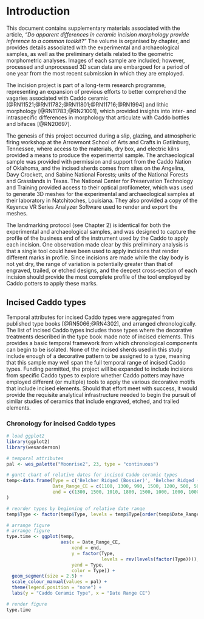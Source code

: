 # Introduction

This document contains supplementary materials associated with the article, _"Do apparent differences in ceramic incision morphology provide inference to a common toolkit?"_ The volume is organised by chapter, and provides details associated with the experimental and archaeological samples, as well as the preliminary details related to the geometric morphometric analyses. Images of each sample are included; however, processed and unprocessed 3D scan data are embargoed for a period of one year from the most recent submission in which they are employed.

The incision project is part of a long-term research programme, representing an expansion of previous efforts to better comprehend the vagaries associated with Caddo ceramic [@RN11521;@RN11782;@RN11801;@RN11716;@RN1994] and lithic morphology [@RN11783;@RN21001], which provided insights into inter- and intraspecific differences in morphology that articulate with Caddo bottles and bifaces [@RN20697]. 

The genesis of this project occurred during a slip, glazing, and atmospheric firing workshop at the Arrowmont School of Arts and Crafts in Gatlinburg, Tennessee, where access to the materials, dry box, and electric kilns provided a means to produce the experimental sample. The archaeological sample was provided with permission and support from the Caddo Nation of Oklahoma, and the incised sherds comes from sites on the Angelina, Davy Crockett, and Sabine National Forests; units of the National Forests and Grasslands in Texas. The National Center for Preservation Technology and Training provided access to their optical profilometer, which was used to generate 3D meshes for the experimental and archaeological samples at their laboratory in Natchitoches, Louisiana. They also provided a copy of the Keyence VR Series Analyzer Software used to render and export the meshes.

The landmarking protocol (see Chapter 2) is identical for both the experimental and archaeological samples, and was designed to capture the profile of the business end of the instrument used by the Caddo to apply each incision. One observation made clear by this preliminary analysis is that a single tool could have been used to apply incisions that render different marks in profile. Since incisions are made while the clay body is not yet dry, the range of variation is potentially greater than that of engraved, trailed, or etched designs, and the deepest cross-section of each incision should provide the most complete profile of the tool employed by Caddo potters to apply these marks.

## Incised Caddo types

Temporal attributes for incised Caddo types were aggregated from published type books [@RN5066;@RN4302], and arranged chronologically. The list of incised Caddo types includes those types where the decorative treatments described in the type book made note of incised elements. This provides a basic temporal framework from which chronological components can begin to be isolated. None of the incised sherds used in this study include enough of a decorative pattern to be assigned to a type, meaning that this sample may well span the full temporal range of incised Caddo types. Funding permitted, the project will be expanded to include incisions from specific Caddo types to explore whether Caddo potters may have employed different (or multiple) tools to apply the various decorative motifs that include incised elements. Should that effort meet with success, it would provide the requisite analytical infrastructure needed to begin the pursuit of similar studies of ceramics that include engraved, etched, and trailed elements.

### Chronology for incised Caddo types

```r
# load ggplot2
library(ggplot2)
library(wesanderson)

# temporal attributes
pal <- wes_palette("Moonrise2", 23, type = "continuous")

# gantt chart of relative dates for incised Caddo ceramic types
temp<-data.frame(Type = c('Belcher Ridged (Bossier)', 'Belcher Ridged (Belcher)', 'Canton Incised', 'Clements Brushed', 'Cowhide Stamped', 'Crockett Curvilinear Incised', 'Davis Incised', 'Dunkin Incised', 'East Incised', 'Foster Trailed-Incised', 'Fulton Aspect Effigy Bowls', 'Haley Complicated Incised', 'Harleton Appliqued', 'Hudson Engraved', 'Karnack Brushed-Incised', 'Kiam Incised', 'Maydelle Incised', 'Military Road Incised', 'Nash Neck Banded', 'Pease Brushed-Incised', 'Pennington Punctated-Incised', 'Spiro Engraved', 'Weches Fingernail Impressed'), # canton/east incised types date to AD 1000, but were modified to 990-1010 so that it would show on the gantt chart
                 Date_Range_CE = c(1100, 1300, 990, 1500, 1200, 500, 500, 500, 990, 1200, 1200, 800, 1200, 1500, 1200, 500, 1200, 1200, 1400, 1100, 500, 500, 500), # in years CE
                 end = c(1300, 1500, 1010, 1800, 1500, 1000, 1000, 1000, 1010, 1600, 1700, 1200, 1500, 1800, 1500, 1200, 1500, 1500, 1700, 1300, 1000, 1000, 1000) # in years CE
)

# reorder types by beginning of relative date range
temp$Type <- factor(temp$Type, levels = temp$Type[order(temp$Date_Range_CE)])

# arrange figure
# arrange figure
type.time <- ggplot(temp, 
                    aes(x = Date_Range_CE, 
                        xend = end, 
                        y = factor(Type,
                                   levels = rev(levels(factor(Type)))), 
                        yend = Type, 
                        color = Type)) +
  geom_segment(size = 2.5) +
  scale_colour_manual(values = pal) +
  theme(legend.position = "none") +
  labs(y = "Caddo Ceramic Type", x = "Date Range CE")

# render figure
type.time
```
